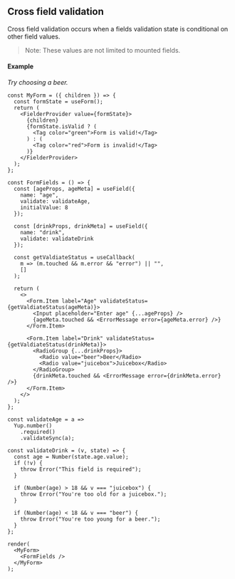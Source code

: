 ## Cross field validation

Cross field validation occurs when a fields validation state is conditional on other field values.

> Note: These values are not limited to mounted fields.

#### Example

_Try choosing a beer._

```tsx live=true
const MyForm = ({ children }) => {
  const formState = useForm();
  return (
    <FielderProvider value={formState}>
      {children}
      {formState.isValid ? (
        <Tag color="green">Form is valid!</Tag>
      ) : (
        <Tag color="red">Form is invalid!</Tag>
      )}
    </FielderProvider>
  );
};

const FormFields = () => {
  const [ageProps, ageMeta] = useField({
    name: "age",
    validate: validateAge,
    initialValue: 8
  });

  const [drinkProps, drinkMeta] = useField({
    name: "drink",
    validate: validateDrink
  });

  const getValdiateStatus = useCallback(
    m => (m.touched && m.error && "error") || "",
    []
  );

  return (
    <>
      <Form.Item label="Age" validateStatus={getValdiateStatus(ageMeta)}>
        <Input placeholder="Enter age" {...ageProps} />
        {ageMeta.touched && <ErrorMessage error={ageMeta.error} />}
      </Form.Item>

      <Form.Item label="Drink" validateStatus={getValdiateStatus(drinkMeta)}>
        <RadioGroup {...drinkProps}>
          <Radio value="beer">Beer</Radio>
          <Radio value="juicebox">Juicebox</Radio>
        </RadioGroup>
        {drinkMeta.touched && <ErrorMessage error={drinkMeta.error} />}
      </Form.Item>
    </>
  );
};

const validateAge = a =>
  Yup.number()
    .required()
    .validateSync(a);

const validateDrink = (v, state) => {
  const age = Number(state.age.value);
  if (!v) {
    throw Error("This field is required");
  }

  if (Number(age) > 18 && v === "juicebox") {
    throw Error("You're too old for a juicebox.");
  }

  if (Number(age) < 18 && v === "beer") {
    throw Error("You're too young for a beer.");
  }
};

render(
  <MyForm>
    <FormFields />
  </MyForm>
);
```
